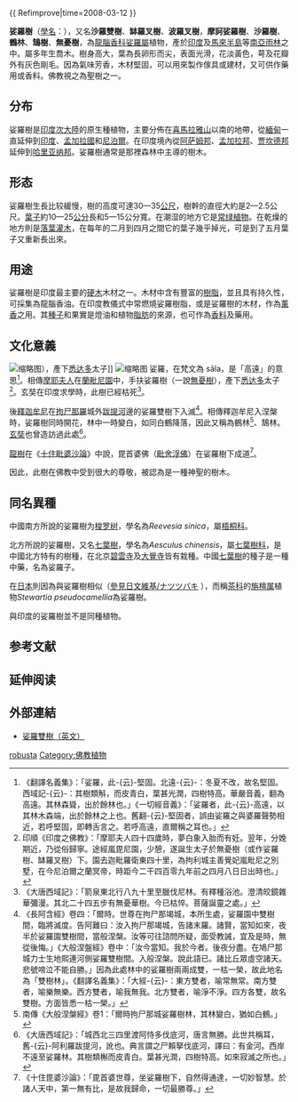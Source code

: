{{ Refimprove|time=2008-03-12 }}
{{Speciesbox 
| image = Shorea robusta Roxburgh 1819.jpg
| image_caption =1819年[[威廉·罗克斯堡|威廉·罗克斯堡]]《乌木海岸植物志》插画
| status=LR/LC
| status_system=IUCN2.3
| status_ref={{r|IUCN}}
| taxon=  Shorea robusta
| authority = [[C.F.Gaertn.|C.F.Gaertn.]], 1805
}}

'''娑羅樹'''（[[學名|學名]]：''{{lang|la|Shorea robusta}}''），又名'''沙羅雙樹'''、'''缽羅叉樹'''、'''波羅叉樹'''，'''摩訶娑羅樹'''、'''沙羅樹'''、'''鶴林'''、'''鵠樹'''、'''無憂樹'''，為[[龍腦香科|龍腦香科]][[娑羅屬|娑羅屬]]植物，產於[[印度|印度]]及[[馬來半島|馬來半島]]等[[南亞|南亞]][[雨林|雨林]]之中。屬多年生喬木。樹身高大，葉為長卵形而尖，表面光滑，花淡黃色，萼及花瓣外有灰色剛毛。因為氣味芳香，木材堅固，可以用來製作傢具或建材，又可供作藥用或香料。佛教視之為聖樹之一。

==分布==
娑羅樹是[[印度次大陸|印度次大陸]]的原生種植物，主要分佈在[[喜马拉雅山脉|喜馬拉雅山]]以南的地帶，從[[緬甸|緬甸]]一直延伸到[[印度|印度]]、[[孟加拉國|孟加拉國]]和[[尼泊爾|尼泊爾]]。在印度境內從[[阿萨姆邦|阿萨姆邦]]、[[孟加拉|孟加拉邦]]、[[贾坎德邦|贾坎德邦]]延伸到[[哈里亚纳邦|哈里亚纳邦]]。娑羅樹通常是那裡森林中主導的樹木。

==形态==
娑羅樹生長比较緩慢，樹的高度可達30—35[[公尺|公尺]]，樹幹的直徑大約是2—2.5公尺。[[叶子|葉子]]約10—25[[公分|公分]]長和5—15公分寬。在潮湿的地方它是[[常绿植物|常绿植物]]。在乾燥的地方則是[[落葉灌木|落葉灌木]]，在每年的二月到四月之間它的葉子幾乎掉光，可是到了五月葉子又重新長出來。
{{gallery
|File:Shorea robusta at Queen Sirikit Botanic Garden - Chiang Mai 2013 2523.jpg|技叶（摄于泰国[[清迈|清迈]]）
|File:Shorea robusta Seeds.JPG|散落在地的[[翅果|翅果]]
|File:SpinningSal.jpg|旋转坠落中的翅果
|File:Sal (Shorea robusta)- new leaves with flower buds at Jayanti, Duars W Picture 120.jpg|花蕾与新叶
|File:Sal (Shorea robusta)- flowering canopy W Picture 117.jpg|开花中的树冠
|File:Acharya Jagadish Chandra Bose Indian Botanic Garden - Howrah 2011-01-08 9797.JPG|
|File:Sal forest leofleck.jpg|尼泊尔[[奇特旺国家公园|奇特旺国家公园]]的娑罗树林
|File:Sal (Shorea robusta) forests as avenue.jpg|娑罗树林里的林荫路
}}

==用途==
娑羅樹是印度最主要的[[硬木|硬木]]木材之一。木材中含有豐富的[[樹脂|樹脂]]，並且具有持久性，可採集為龍腦香油。在印度教儀式中常燃燒娑羅樹脂，或是娑羅樹的木材，作為[[薰香|薰香]]之用。其[[種子|種子]]和果實是燈油和植物[[脂肪|脂肪]]的來源，也可作為[[香料|香料]]及藥用。

==文化意義==
[[File:Birth_of_Buddha_at_Lumbini.jpg|缩略图]]），產下[[悉达多|悉达多]]太子]]
[[File:Sal_(Shorea_robusta)-_trunk-_strangulated_by_some_ficus_tree_at_Jayanti,_Duars_W_Picture_119.jpg|缩略图]]
娑羅，在梵文為 sāla，是「高遠」的意思<ref>《翻譯名義集》：「娑羅，此-{云}-堅固。北遠-{云}-：冬夏不改，故名堅固。西域記-{云}-：其樹類斛，而皮青白，葉甚光潤，四樹特高。華嚴音義，翻為高遠。其林森聳，出於餘林也。」《一切經音義》：「娑羅者，此-{云}-高遠，以其林木森端，出於餘林之上也。舊翻-{云}-堅固者，誤由娑羅之與婆羅聲勢相近，若呼堅固，即轉舌言之。若呼高遠，直爾稱之耳也。」</ref>。相傳[[摩耶夫人|摩耶夫人]]在[[蘭毗尼園|蘭毗尼園]]中，手扶娑羅樹（一說[[無憂樹|無憂樹]]），產下[[悉达多|悉达多]]太子<ref>印順《印度之佛教》：「摩耶夫人四十四歲時，夢白象入胎而有妊。翌年，分娩期近，乃從俗歸寧。途經嵐毘尼園，少憩，遂誕生太子於無憂樹（或作娑羅樹、缽羅叉樹）下。園去迦毗羅衛東四十里，為拘利城主善覺妃嵐毗尼之別墅，在今尼泊爾之蘭冥帝，時距今二干四百零九年前之四月八日日出時也。」</ref>。玄奘在印度求學時，此樹已經枯死<ref>《大唐西域記》：「箭泉東北行八九十里至臘伐尼林。有釋種浴池。澄清皎鏡雜華彌漫。其北二十四五步有無憂華樹。今已枯悴。菩薩誕靈之處。」</ref>。

後[[釋迦牟尼|釋迦牟尼]]在[[拘尸那羅|拘尸那羅]]城外[[跋提河|跋提河]]邊的娑羅雙樹下入滅<ref>《長阿含經》卷四：「爾時。世尊在拘尸那竭城，本所生處，娑羅園中雙樹間，臨將滅度。告阿難曰：汝入拘尸那竭城，告諸末羅。諸賢，當知如來，夜半於娑羅園雙樹間，當般涅槃。汝等可往諮問所疑，面受教誡，宜及是時，無從後悔。」《大般涅盤經》卷中：「汝今當知。我於今者。後夜分盡。在鳩尸那城力士生地熙連河側娑羅雙樹間。入般涅槃。說此語已。諸比丘眾虛空諸天。悲號啼泣不能自勝。」因為此處林中的娑羅樹兩兩成雙，一枯一榮，故此地名為「雙樹林」。《翻譯名義集》：「大經-{云}-：東方雙者，喻常無常。南方雙者，喻樂無樂。西方雙者，喻我無我。北方雙者，喻淨不淨。四方各雙，故名雙樹。方面皆悉一枯一榮。」</ref>。相傳釋迦牟尼入涅槃時，娑羅樹同時開花，林中一時變白，如同白鶴降落，因此又稱為鶴林<ref>南傳《大般涅槃經》卷1：「爾時拘尸那城娑羅樹林，其林變白，猶如白鶴。」</ref>、鵠林。[[玄奘|玄奘]]也曾造訪過此處<ref>《大唐西域記》：「城西北三四里渡阿恃多伐底河，唐言無勝。此世共稱耳，舊-{云}-阿利羅跋提河，訛也。典言謂之尸賴拏伐底河，譯曰：有金河。西岸不遠至娑羅林。其樹類槲而皮青白。葉甚光潤，四樹特高。如來寂滅之所也。」</ref>。

[[龍樹|龍樹]]在《[[十住毗婆沙論|十住毗婆沙論]]》中說，毘首婆佛（[[毗舍浮佛|毗舍浮佛]]）在娑羅樹下成道<ref>《十住毘婆沙論》：「毘首婆世尊，坐娑羅樹下，自然得通達，一切妙智慧。於諸人天中，第一無有比，是故我歸命，一切最勝尊。」</ref>。

因此，此樹在佛教中受到很大的尊敬，被認為是一種神聖的樹木。

==同名異種==
中國南方所說的娑羅樹为[[梭罗树|梭罗树]]，學名為''Reevesia sinica''，屬[[梧桐科|梧桐科]]。

北方所說的娑羅樹，又名[[七葉樹|七葉樹]]，學名為''Aesculus chinensis''，屬[[七葉樹科|七葉樹科]]，是中國北方特有的樹種，在北京[[碧雲寺|碧雲寺]]及[[大覺寺|大覺寺]]皆有栽種。中國[[七葉樹|七葉樹]]的種子是一種中藥，名為娑羅子。

在[[日本|日本]]則因為與娑羅樹相似（[https://ja.wikipedia.org/wiki/%E3%83%8A%E3%83%84%E3%83%84%E3%83%90%E3%82%AD 參見日文維基/ナツツバキ] {{Wayback|url=https://ja.wikipedia.org/wiki/%E3%83%8A%E3%83%84%E3%83%84%E3%83%90%E3%82%AD |date=20201231014532 }}），而稱[[茶科|茶科]]的[[紫莖屬|旃檀属]]植物''Stewartia pseudocamellia''為娑羅樹。

與印度的娑羅樹並不是同種植物。

==参考文献==
{{reflist|refs=
<ref name=IUCN>Ashton, P. 1998. ''Shorea robusta''. [[The_IUCN_Red_List_of_Threatened_Species|The IUCN Red List of Threatened Species]] 1998: e.T32097A9675160. http://dx.doi.org/10.2305/IUCN.UK.1998.RLTS.T32097A9675160.en. Downloaded on 25 December 2016.</ref>
}}

== 延伸阅读 ==
{{Wikisource further reading}}

==外部連結==
*[https://web.archive.org/web/20070927202715/http://www.haryana-online.com/Flora/sal.htm 娑羅雙樹（英文）]

{{Taxonbar|from=Q909828}}

[[Category:娑罗属|robusta]]
[[Category:佛教植物|Category:佛教植物]]